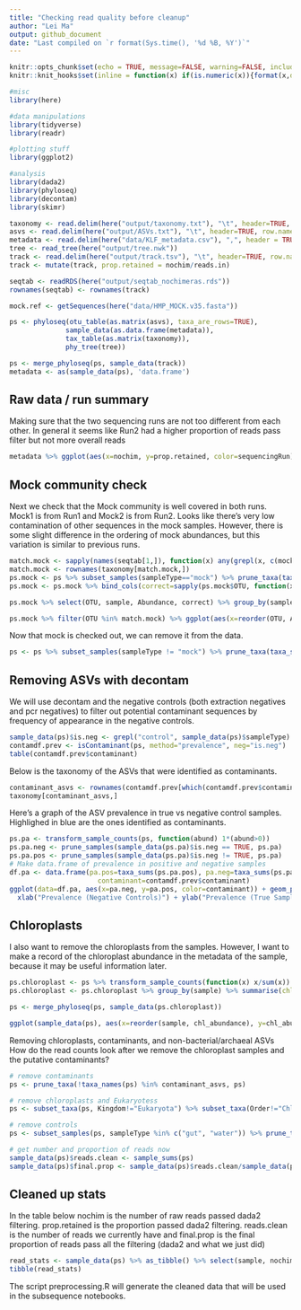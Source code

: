 ```yaml
---
title: "Checking read quality before cleanup"
author: "Lei Ma"
output: github_document
date: "Last compiled on `r format(Sys.time(), '%d %B, %Y')`"
---
```


```r
knitr::opts_chunk$set(echo = TRUE, message=FALSE, warning=FALSE, include=TRUE, fig.width=12)
knitr::knit_hooks$set(inline = function(x) if(is.numeric(x)){format(x,digits=2)}else{x})

#misc
library(here)

#data manipulations
library(tidyverse)
library(readr)

#plotting stuff
library(ggplot2)

#analysis
library(dada2)
library(phyloseq)
library(decontam)
library(skimr)
```

```r
taxonomy <- read.delim(here("output/taxonomy.txt"), "\t", header=TRUE, row.names=1, check.names = FALSE)
asvs <- read.delim(here("output/ASVs.txt"), "\t", header=TRUE, row.names=1, check.names = FALSE)
metadata <- read.delim(here("data/KLF_metadata.csv"), ",", header = TRUE, row.names=1, check.names=FALSE)
tree <- read_tree(here("output/tree.nwk"))
track <- read.delim(here("output/track.tsv"), "\t", header=TRUE, row.names=1, check.names=FALSE)
track <- mutate(track, prop.retained = nochim/reads.in) 

seqtab <- readRDS(here("output/seqtab_nochimeras.rds"))
rownames(seqtab) <- rownames(track)

mock.ref <- getSequences(here("data/HMP_MOCK.v35.fasta"))

ps <- phyloseq(otu_table(as.matrix(asvs), taxa_are_rows=TRUE),
              sample_data(as.data.frame(metadata)),
              tax_table(as.matrix(taxonomy)),
              phy_tree(tree))

ps <- merge_phyloseq(ps, sample_data(track))
metadata <- as(sample_data(ps), 'data.frame')

```

## Raw data / run summary

Making sure that the two sequencing runs are not too different from each other. In general it seems like Run2 had a higher proportion of reads pass filter but not more overall reads
```r
metadata %>% ggplot(aes(x=nochim, y=prop.retained, color=sequencingRun))+geom_point()+labs(x="Reads pass filter", y="Proportion pass filter")
```

## Mock community check
Next we check that the Mock community is well covered in both runs. Mock1 is from Run1 and Mock2 is from Run2. Looks like there's very low contamination of other sequences in the mock samples. However, there is some slight difference in the ordering of mock abundances, but this variation is similar to previous runs. 

```r
match.mock <- sapply(names(seqtab[1,]), function(x) any(grepl(x, c(mock.ref))))
match.mock <- rownames(taxonomy[match.mock,])
ps.mock <- ps %>% subset_samples(sampleType=="mock") %>% prune_taxa(taxa_sums(.)>0, .) %>% transform_sample_counts(function(x) x/sum(x)) %>% psmelt()
ps.mock <- ps.mock %>% bind_cols(correct=sapply(ps.mock$OTU, function(x) if(x %in% match.mock){return("Correct")}else{return("Wrong")}))

ps.mock %>% select(OTU, sample, Abundance, correct) %>% group_by(sample, correct) %>% summarise(proportion = sum(Abundance)) %>% pivot_wider(id_cols=sample, values_from = proportion, names_from=correct)

ps.mock %>% filter(OTU %in% match.mock) %>% ggplot(aes(x=reorder(OTU, Abundance), y=Abundance, color=Genus)) + geom_point() + facet_wrap(~sample) + theme(axis.text.x = element_text(angle=45)) + labs(x="ASV", y="Relative abundance")
```

Now that mock is checked out, we can remove it from the data.
```r
ps <- ps %>% subset_samples(sampleType != "mock") %>% prune_taxa(taxa_sums(.)>0,.)
```

## Removing ASVs with decontam

We will use decontam and the negative controls (both extraction negatives and pcr negatives) to filter out potential contaminant sequences by frequency of appearance in the negative controls.

```r
sample_data(ps)$is.neg <- grepl("control", sample_data(ps)$sampleType)
contamdf.prev <- isContaminant(ps, method="prevalence", neg="is.neg")
table(contamdf.prev$contaminant)
```

Below is the taxonomy of the ASVs that were identified as contaminants.

```r
contaminant_asvs <- rownames(contamdf.prev[which(contamdf.prev$contaminant),])
taxonomy[contaminant_asvs,]
```

Here's a graph of the ASV prevalence in true vs negative control samples. Highlighed in blue are the ones identified as contaminants. 
```r
ps.pa <- transform_sample_counts(ps, function(abund) 1*(abund>0))
ps.pa.neg <- prune_samples(sample_data(ps.pa)$is.neg == TRUE, ps.pa)
ps.pa.pos <- prune_samples(sample_data(ps.pa)$is.neg != TRUE, ps.pa)
# Make data.frame of prevalence in positive and negative samples
df.pa <- data.frame(pa.pos=taxa_sums(ps.pa.pos), pa.neg=taxa_sums(ps.pa.neg),
                      contaminant=contamdf.prev$contaminant)
ggplot(data=df.pa, aes(x=pa.neg, y=pa.pos, color=contaminant)) + geom_point() +
  xlab("Prevalence (Negative Controls)") + ylab("Prevalence (True Samples)")
```

## Chloroplasts

I also want to remove the chloroplasts from the samples. However, I want to make a record of the chloroplast abundance in the metadata of the sample, because it may be useful information later. 

```r
ps.chloroplast <- ps %>% transform_sample_counts(function(x) x/sum(x)) %>% subset_taxa(Order=="Chloroplast") %>% psmelt() %>% select(OTU, sample, Abundance)
ps.chloroplast <- ps.chloroplast %>% group_by(sample) %>% summarise(chl_abundance=sum(Abundance)) %>% column_to_rownames("sample")

ps <- merge_phyloseq(ps, sample_data(ps.chloroplast))

ggplot(sample_data(ps), aes(x=reorder(sample, chl_abundance), y=chl_abundance, color=sampleType)) + geom_point() + facet_wrap(~fishType, scales="free_x") + labs(title="Proportion of reads matching Order Chloroplast", x="Sample", y="Chloroplast relative abundance")
```
Removing chloroplasts, contaminants, and non-bacterial/archaeal ASVs
How do the read counts look after we remove the chloroplast samples and the putative contaminants? 

```r
# remove contaminants
ps <- prune_taxa(!taxa_names(ps) %in% contaminant_asvs, ps)

# remove chloroplasts and Eukaryotess
ps <- subset_taxa(ps, Kingdom!="Eukaryota") %>% subset_taxa(Order!="Chloroplast" | is.na(Order))

# remove controls
ps <- subset_samples(ps, sampleType %in% c("gut", "water")) %>% prune_taxa(taxa_sums(.)>0,.)

# get number and proportion of reads now
sample_data(ps)$reads.clean <- sample_sums(ps)
sample_data(ps)$final.prop <- sample_data(ps)$reads.clean/sample_data(ps)$reads.in
```


## Cleaned up stats

In the table below nochim is the number of raw reads passed dada2 filtering. prop.retained is the proportion passed dada2 filtering. reads.clean is the number of reads we currently have and final.prop is the final proportion of reads pass all the filtering (dada2 and what we just did)
```r
read_stats <- sample_data(ps) %>% as_tibble() %>% select(sample, nochim, prop.retained, reads.clean, final.prop) %>% skim(where(is.numeric))
tibble(read_stats)
```

The script preprocessing.R will generate the cleaned data that will be used in the subsequence notebooks. 